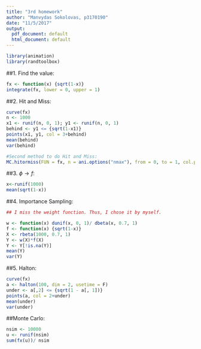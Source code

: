 ```yaml
---
title: "3rd homework"
author: "Manvydas Sokolovas, p3170190"
date: "11/5/2017"
output:
  pdf_document: default
  html_document: default
---
```


```r
library(animation)
library(randtoolbox)
```

##1. Find the value:
```r
fx <- function(x) {sqrt(1-x)}
integrate(fx, lower = 0, upper = 1)
```

##2. Hit and Miss:
```r
curve(fx)
n <- 1000
x1 <- runif(n, 0, 1); y1 <- runif(n, 0, 1)
behind <- y1 <= {sqrt(1-x1)}
points(x1, y1, col = 3+behind)
mean(behind)
var(behind)
```

```r
#Second method to do Hit and Miss:
MC.hitormiss(FUN = fx, n = ani.options("nmax"), from = 0, to = 1, col.points = c("black", "red"), pch.points = c(20, 4))$est
```

##3. ${\phi} {\rightarrow} f$:
```r
x<-runif(1000)
mean(sqrt(1-x))
```

##4. Importance Sampling:
```r
## I miss the weight function. Thus, I chose it by myself.

w <- function(x) dunif(x, 0, 1)/ dbeta(x, 0.7, 1)
f <- function(x) {sqrt(1-x)}
X <- rbeta(1000, 0.7, 1)
Y <- w(X)*f(X)
Y <- Y[!is.na(Y)]
mean(Y)
var(Y)
```

##5. Halton:
```r
curve(fx)
a <- halton(100, dim = 2, usetime = F)
under <- a[,2] <= {sqrt(1 - a[, 1])}
points(a, col = 2+under)
mean(under)
var(under)
```

##Monte Carlo:
```r
nsim <- 10000
u <- runif(nsim)
sum(fx(u))/ nsim
```